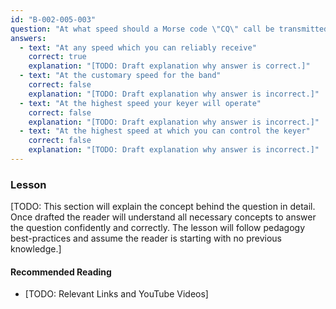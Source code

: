 ```yaml
---
id: "B-002-005-003"
question: "At what speed should a Morse code \"CQ\" call be transmitted?"
answers:
  - text: "At any speed which you can reliably receive"
    correct: true
    explanation: "[TODO: Draft explanation why answer is correct.]"
  - text: "At the customary speed for the band"
    correct: false
    explanation: "[TODO: Draft explanation why answer is incorrect.]"
  - text: "At the highest speed your keyer will operate"
    correct: false
    explanation: "[TODO: Draft explanation why answer is incorrect.]"
  - text: "At the highest speed at which you can control the keyer"
    correct: false
    explanation: "[TODO: Draft explanation why answer is incorrect.]"
---
```


### Lesson

[TODO: This section will explain the concept behind the question in detail. Once drafted the reader will understand all necessary concepts to answer the question confidently and correctly. The lesson will follow pedagogy best-practices and assume the reader is starting with no previous knowledge.]

#### Recommended Reading

- [TODO: Relevant Links and YouTube Videos]
